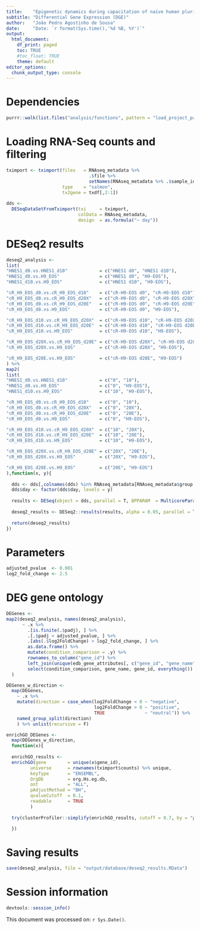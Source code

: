```yaml
---
title:    "Epigenetic dynamics during capacitation of naïve human pluripotent stem cells"
subtitle: "Differential Gene Expression (DGE)"
author:   "João Pedro Agostinho de Sousa"
date:     "Date: `r format(Sys.time(),'%d %B, %Y')`"
output:
  html_document:
    df_print: paged
    toc: TRUE
    #toc_float: TRUE
    theme: default
editor_options:
  chunk_output_type: console
---
```


# Dependencies
```r

purrr::walk(list.files("analysis/functions", pattern = "load_project_packages", full.names = T), source)

```

# Loading RNA-Seq counts and filtering
```r

tximport <- tximport(files   = RNAseq_metadata %>% 
                               .$file %>% 
                               setNames(RNAseq_metadata %>% .$sample_id),
                     type    = "salmon",
                     tx2gene = txdf[,2:1])
  
dds <- 
  DESeqDataSetFromTximport(txi     = tximport,
                           colData = RNAseq_metadata,
                           design  = as.formula("~ day"))

```

# DESeq2 results
```r

deseq2_analysis <- 
list(
"HNES1_d0.vs.HNES1_d10"            = c("HNES1 d0", "HNES1 d10"),
"HNES1_d0.vs.H9_EOS"               = c("HNES1 d0", "H9-EOS"),
"HNES1_d10.vs.H9_EOS"              = c("HNES1 d10", "H9-EOS"),

"cR_H9_EOS_d0.vs.cR_H9_EOS_d10"    = c("cR-H9-EOS d0", "cR-H9-EOS d10"),
"cR_H9_EOS_d0.vs.cR_H9_EOS_d20X"   = c("cR-H9-EOS d0", "cR-H9-EOS d20X"),
"cR_H9_EOS_d0.vs.cR_H9_EOS_d20E"   = c("cR-H9-EOS d0", "cR-H9-EOS d20E"),
"cR_H9_EOS_d0.vs.H9_EOS"           = c("cR-H9-EOS d0", "H9-EOS"),

"cR_H9_EOS_d10.vs.cR_H9_EOS_d20X"  = c("cR-H9-EOS d10", "cR-H9-EOS d20X"),
"cR_H9_EOS_d10.vs.cR_H9_EOS_d20E"  = c("cR-H9-EOS d10", "cR-H9-EOS d20E"),
"cR_H9_EOS_d10.vs.H9_EOS"          = c("cR-H9-EOS d10", "H9-EOS"),

"cR_H9_EOS_d20X.vs.cR_H9_EOS_d20E" = c("cR-H9-EOS d20X", "cR-H9-EOS d20E"),
"cR_H9_EOS_d20X.vs.H9_EOS"         = c("cR-H9-EOS d20X", "H9-EOS"),

"cR_H9_EOS_d20E.vs.H9_EOS"         = c("cR-H9-EOS d20E", "H9-EOS")
) %>% 
map2(
list(
"HNES1_d0.vs.HNES1_d10"            = c("0", "10"),
"HNES1_d0.vs.H9_EOS"               = c("0", "H9-EOS"),
"HNES1_d10.vs.H9_EOS"              = c("10", "H9-EOS"),

"cR_H9_EOS_d0.vs.cR_H9_EOS_d10"    = c("0", "10"),
"cR_H9_EOS_d0.vs.cR_H9_EOS_d20X"   = c("0", "20X"),
"cR_H9_EOS_d0.vs.cR_H9_EOS_d20E"   = c("0", "20E"),
"cR_H9_EOS_d0.vs.H9_EOS"           = c("0", "H9-EOS"),

"cR_H9_EOS_d10.vs.cR_H9_EOS_d20X"  = c("10", "20X"),
"cR_H9_EOS_d10.vs.cR_H9_EOS_d20E"  = c("10", "20E"),
"cR_H9_EOS_d10.vs.H9_EOS"          = c("10", "H9-EOS"),

"cR_H9_EOS_d20X.vs.cR_H9_EOS_d20E" = c("20X", "20E"),
"cR_H9_EOS_d20X.vs.H9_EOS"         = c("20X", "H9-EOS"),

"cR_H9_EOS_d20E.vs.H9_EOS"         = c("20E", "H9-EOS")
),function(x, y){
  
  dds <- dds[,colnames(dds) %in% RNAseq_metadata[RNAseq_metadata$group %in% x, "sample_id", drop = T]]
  dds$day <- factor(dds$day, levels = y)
  
  results <- DESeq(object = dds, parallel = T, BPPARAM  = MulticoreParam(20), modelMatrixType = "standard")
  
  deseq2_results <- DESeq2::results(results, alpha = 0.05, parallel = T, BPPARAM  = MulticoreParam(20))
  
  return(deseq2_results)
})

```

# Parameters
```r

adjusted_pvalue  <- 0.001
log2_fold_change <- 2.5

```

# DEG gene ontology
```r

DEGenes <- 
map2(deseq2_analysis, names(deseq2_analysis),
      ~ .x %>%
        .[is.finite(.$padj), ] %>%
        .[.$padj < adjusted_pvalue, ] %>%
        .[abs(.$log2FoldChange) > log2_fold_change, ] %>% 
        as.data.frame() %>% 
        mutate(condition_comparison = .y) %>% 
        rownames_to_column("gene_id") %>% 
        left_join(unique(edb_gene_attributes[, c("gene_id", "gene_name")]), by = "gene_id") %>% 
        select(condition_comparison, gene_name, gene_id, everything())
  )

DEGenes_w_direction <-
  map(DEGenes,
    ~ .x %>%
    mutate(direction = case_when(log2FoldChange < 0 ~ "negative", 
                                 log2FoldChange > 0 ~ "positive", 
                                 TRUE               ~ "neutral")) %>%
    named_group_split(direction)
    ) %>% unlist(recursive = F)

enrichGO_DEGenes <-
  map(DEGenes_w_direction,  
  function(x){
  
  enrichGO_results <-
  enrichGO(gene        = unique(x$gene_id),
         universe      = rownames(tximport$counts) %>% unique,
         keyType       = "ENSEMBL",
         OrgDb         = org.Hs.eg.db,
         ont           = "ALL",
         pAdjustMethod = "BH",
         qvalueCutoff  = 0.1,
         readable      = TRUE
         )
  
  try(clusterProfiler::simplify(enrichGO_results, cutoff = 0.7, by = "p.adjust", select_fun = min))

  })

```

# Saving results
```r

save(deseq2_analysis, file = "output/database/deseq2_results.RData")

```

# Session information
```r

devtools::session_info()

```

This document was processed on: `r Sys.Date()`.